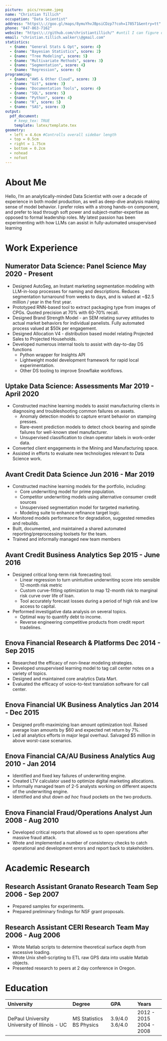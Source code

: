 ```yaml
---
picture:  pics/resume.jpeg
name: "Christian Tillich"
occupation: "Data Scientist"
address: "https\\://goo.gl/maps/8ymuYhvJBpsiCDzp7?coh=178571&entry=tt"
phone: "847-863-7162"
website: "https\\://github.com/christiantillich/" #until I can figure out how to sanitize, we gotta escape special characters
email: "christian.tillich.walker\\@gmail.com"
statistics:
  - {name: "General Stats & Opt", score: 4}
  - {name: "Bayesian Statistics", score: 2}
  - {name: "Tree Modeling", score: 5}
  - {name: "Multivariate Methods", score: 3}
  - {name: "Segmentation", score: 4}
  - {name: "Regression", score: 6}
programming:
  - {name: "AWS & Other Cloud", score: 3}
  - {name: "Git", score: 3}
  - {name: "Documentation Tools", score: 4}
  - {name: "SQL", score: 5}
  - {name: "Python", score: 4}
  - {name: "R", score: 5}
  - {name: "SAS", score: 3}
output: 
  pdf_document:
    # keep_tex: TRUE
    template: latex/template.tex
geometry: 
  - left = 4.6cm #Controlls overall sidebar length
  - top = 0.5cm 
  - right = 1.75cm
  - bottom = 0.2cm 
  - nohead 
  - nofoot
---
```

# About Me  

Hello, I'm an analytically-minded Data Scientist with over a decade of 
experience in both model production, as well as deep-dive analysis making sense
of model behavior. I prefer roles with a strong hands-on component, and prefer
to lead through soft power and subject-matter-expertise as opposed to formal 
leadership roles. My latest passion has been experimenting with how LLMs can 
assist in fully-automated unsupervised learning

# Work Experience

## Numerator \hfill Data Science: Panel Science \hfill May 2020 - Present

* Designed AutoSeg, an Instant marketing segmentation modeling with LLM-in-loop processes for naming and descriptions. Reduces segmentation turnaround from weeks to days, and is valued at ~$2.5 million / year in the first year.
* Prototyped RNN-based tool to extract packaging type from images of CPGs. Quoted precision at 70% with 60-70% recall. 
* Designed Brand Strength Model - an SEM relating survey attitudes to actual market behaviors for individual panelists. Fully automated process valued at $50k per engagement.
* Designed Allocation V4 - distribution based model relating Projected Sales to Projected Households. 
* Developed numerous internal tools to assist with day-to-day DS functions
    * Python wrapper for Insights API
    * Lightweight model development framework for rapid local experimentation. 
    * Other DS tooling to improve Snowflake workflows. 
    
## Uptake \hfill Data Science: Assessments \hfill Mar 2019 - April 2020

* Constructed machine learning models to assist manufacturing clients in diagnosing and troubleshooting common failures on assets. 
    * Anomaly detection models to capture errant behavior on stamping presses. 
    * Rare-event prediction models to detect chock bearing and spindle failures for well-known steel manufacturer. 
    * Unsupervised classification to clean operator labels in work-order data.
* Converted client engagements in the Mining and Manufacturing space. 
* Assisted in efforts to evaluate new technologies relevant to Data Science work. 

## Avant Credit \hfill Data Science \hfill Jun 2016 - Mar 2019

* Constructed machine learning models for the portfolio, including:
    * Core underwriting model for prime population. 
    * Competitor underwriting models using alternative consumer credit sources
    * Unsupervised segmentation model for targeted marketing.
    * Modeling suite to enhance refinance target logic.
* Monitored models performance for degradation, suggested remedies and rebuilds.
* Built, documented, and maintained a shared automated reporting/preprocessing toolsets for the team. 
* Trained and informally managed new team members

\newpage \makeprofile

## Avant Credit \hfill Business Analytics \hfill Sep 2015 - June 2016

* Designed critical long-term risk forecasting tool.
    * Linear regression to turn unintuitive underwriting score into sensible 12-month risk metric 
    * Custom curve-fitting optimization to map 12-month risk to marginal risk curve over life of loan.
    * Tool accurately forecast losses during a period of high risk and low access to capital.
* Performed investigative data analysis on several topics.
    * Optimal way to quantify debt to income. 
    * Reverse engineering competitive products from credit report tradelines. 

## Enova Financial \hfill Research & Platforms \hfill Dec 2014 - Sep 2015

* Researched the efficacy of non-linear modeling strategies. 
* Developed unsupervised learning model to tag call center notes on a variety of topics.
* Designed and maintained core analytics Data Mart. 
* Evaluated the efficacy of voice-to-text translation software for call center.

## Enova Financial \hfill UK Business Analytics \hfill Jan 2014 - Dec 2015

* Designed profit-maximizing loan amount optimization tool. Raised average loan amounts by $60 and expected net return by 7%. 
* Led all analytics efforts in major legal overhaul. Salvaged $5 million in above worst-case scenarios. 

## Enova Financial \hfill CA/AU Business Analytics \hfill Aug 2010 - Jan 2014

* Identified and fixed key failures of underwriting engine. 
* Created LTV calculator used to optimize digital marketing allocations. 
* Informally managed team of 2-5 analysts working on different aspects of the underwriting engine. 
* Identified and shut down *ad hoc* fraud pockets on the two products. 

## Enova Financial \hfill Fraud/Operations Analyst \hfill Jun 2008 - Aug 2010

* Developed critical reports that allowed us to open operations after massive fraud attack. 
* Wrote and implemented a number of consistency checks to catch operational and development errors and report back to stakeholders. 

\newpage \makeprofile

# Academic Research

## Research Assistant \hfill Granato Research Team \hfill Sep 2006 - Sep 2007

* Prepared samples for experiments. 
* Prepared preliminary findings for NSF grant proposals.

## Research Assistant \hfill CERI Research Team \hfill May 2006 - Aug 2006

* Wrote Matlab scripts to determine theoretical surface depth from excessive loading. 
* Wrote Unix shell-scripting to ETL raw GPS data into usable Matlab objects. 
* Presented research to peers at 2 day conference in Oregon. 

# Education

-------------------------------------------------------------------------------
University                        Degree              GPA           Years      
--------------------------------- ------------------- ------------- -----------
DePaul University                 MS Statistics       3.9/4.0       2012 - 2015
University of Illinois - UC       BS Physics          3.6/4.0       2004 - 2008
-------------------------------------------------------------------------------
